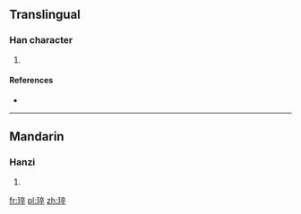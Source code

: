 ==Translingual==

===Han character===
{{Han char|rn=96|rad=玉|as=08|sn=12|four=|canj=MGYOJ}}

# {{defn|Han|sort=玉08}}

====References====
* {{Han ref|kx=0734.040|dkj=21041|hdz=21123.050|uh=7417|ud=29719}}

----

==Mandarin==

===Hanzi===
{{cmn-hanzi|pin=[[cuì]] ([[cui4]])|wg=ts'ui<sup>4</sup>}}

# {{defn|lang=cmn|sort=玉08}}

[[fr:琗]]
[[pl:琗]]
[[zh:琗]]